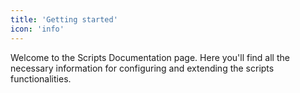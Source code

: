 ```yaml
---
title: 'Getting started'
icon: 'info'
---
```

Welcome to the Scripts Documentation page. Here you'll find all the necessary information for configuring and extending the scripts functionalities.